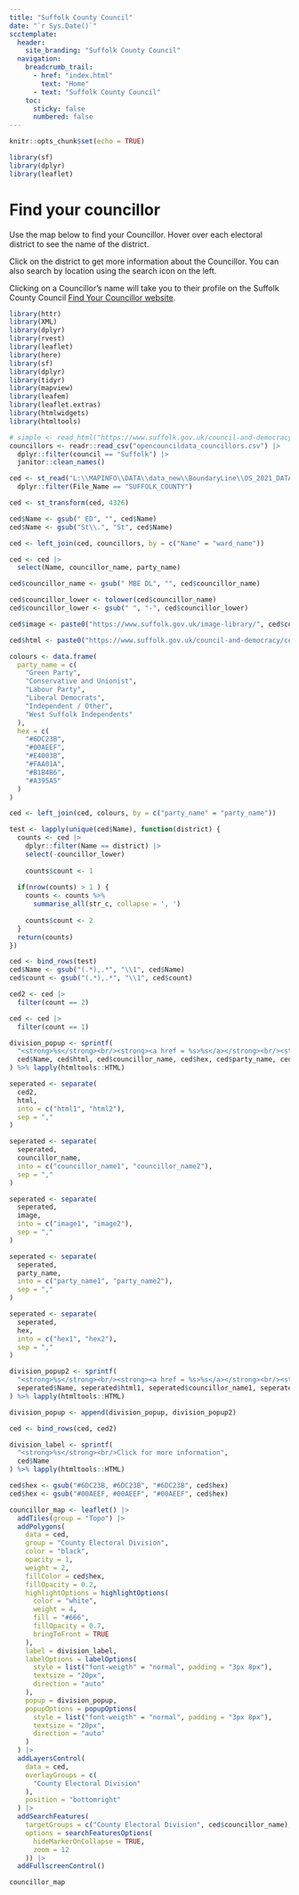 ```yaml
---
title: "Suffolk County Council"
date: "`r Sys.Date()`"
scctemplate:
  header:
    site_branding: "Suffolk County Council"
  navigation:
    breadcrumb_trail:
      - href: "index.html"
        text: "Home"
      - text: "Suffolk County Council"
    toc:
      sticky: false
      numbered: false
---
```


```r
knitr::opts_chunk$set(echo = TRUE)

library(sf)
library(dplyr)
library(leaflet)
```

# Find your councillor

Use the map below to find your Councillor. Hover over each electoral district to see the name of the district. 

Click on the district to get more information about the Councillor. You can also search by location using the search icon on the left.

Clicking on a Councillor's name will take you to their profile on the Suffolk County Council [Find Your Councillor website](https://www.suffolk.gov.uk/council-and-democracy/councillors-and-elected-representatives/find-your-councillor).

```r
library(httr)
library(XML)
library(dplyr)
library(rvest)
library(leaflet)
library(here)
library(sf)
library(dplyr)
library(tidyr)
library(mapview)
library(leafem)
library(leaflet.extras)
library(htmlwidgets)
library(htmltools)

# simple <- read_html("https://www.suffolk.gov.uk/council-and-democracy/councillors-and-elected-representatives/find-your-councillor")
councillors <- readr::read_csv("opencouncildata_councillors.csv") |> 
  dplyr::filter(council == "Suffolk") |> 
  janitor::clean_names()

ced <- st_read("L:\\MAPINFO\\DATA\\data_new\\BoundaryLine\\OS_2021_DATA\\Data\\GB\\county_electoral_division.tab", quiet = TRUE) |> 
  dplyr::filter(File_Name == "SUFFOLK_COUNTY")

ced <- st_transform(ced, 4326)

ced$Name <- gsub(" ED", "", ced$Name)
ced$Name <- gsub("St\\.", "St", ced$Name)

ced <- left_join(ced, councillors, by = c("Name" = "ward_name"))

ced <- ced |> 
  select(Name, councillor_name, party_name)

ced$councillor_name <- gsub(" MBE DL", "", ced$councillor_name)

ced$councillor_lower <- tolower(ced$councillor_name)
ced$councillor_lower <- gsub(" ", "-", ced$councillor_lower)

ced$image <- paste0("https://www.suffolk.gov.uk/image-library/", ced$councillor_lower, "-ws-hr.jpg")

ced$html <- paste0("https://www.suffolk.gov.uk/council-and-democracy/councillors-and-elected-representatives/find-your-councillor/", ced$councillor_lower)

colours <- data.frame(
  party_name = c(
    "Green Party",
    "Conservative and Unionist",
    "Labour Party",
    "Liberal Democrats",
    "Independent / Other",
    "West Suffolk Independents"
  ),
  hex = c(
    "#6DC23B",
    "#00AEEF",
    "#E4003B",
    "#FAA01A",
    "#B1B4B6",
    "#A395A5"
  )
)

ced <- left_join(ced, colours, by = c("party_name" = "party_name"))

test <- lapply(unique(ced$Name), function(district) {
  counts <- ced |> 
    dplyr::filter(Name == district) |> 
    select(-councillor_lower)
  
    counts$count <- 1
  
  if(nrow(counts) > 1 ) {
    counts <- counts %>%
      summarise_all(str_c, collapse = ', ')
    
    counts$count <- 2
  }
  return(counts)
})

ced <- bind_rows(test)
ced$Name <- gsub("(.*),.*", "\\1", ced$Name)
ced$count <- gsub("(.*),.*", "\\1", ced$count)

ced2 <- ced |> 
  filter(count == 2)

ced <- ced |> 
  filter(count == 1)

division_popup <- sprintf(
  "<strong>%s</strong><br/><strong><a href = %s>%s</a></strong><br/><strong><span style='color:%s;'>%s</span></strong><br/><img src=%s width = 240px/>",
  ced$Name, ced$html, ced$councillor_name, ced$hex, ced$party_name, ced$image
) %>% lapply(htmltools::HTML)

seperated <- separate(
  ced2,
  html,
  into = c("html1", "html2"),
  sep = ","
)

seperated <- separate(
  seperated,
  councillor_name,
  into = c("councillor_name1", "councillor_name2"),
  sep = ","
)

seperated <- separate(
  seperated,
  image,
  into = c("image1", "image2"),
  sep = ","
)

seperated <- separate(
  seperated,
  party_name,
  into = c("party_name1", "party_name2"),
  sep = ","
)

seperated <- separate(
  seperated,
  hex,
  into = c("hex1", "hex2"),
  sep = ","
)

division_popup2 <- sprintf(
  "<strong>%s</strong><br/><strong><a href = %s>%s</a></strong><br/><strong><span style='color:%s;'>%s</span></strong><br/><img src=%s width = 240px/><br/><br><strong><a href = %s>%s</a></strong><br/><strong><span style='color:%s;'>%s</span></strong><br/><img src=%s width = 240px/>",
  seperated$Name, seperated$html1, seperated$councillor_name1, seperated$hex1, seperated$party_name1, seperated$image1, seperated$html2, seperated$councillor_name2, seperated$hex2, seperated$party_name2, seperated$image2
) %>% lapply(htmltools::HTML)

division_popup <- append(division_popup, division_popup2)

ced <- bind_rows(ced, ced2)

division_label <- sprintf(
  "<strong>%s</strong><br/>Click for more information",
  ced$Name
) %>% lapply(htmltools::HTML)

ced$hex <- gsub("#6DC23B, #6DC23B", "#6DC23B", ced$hex)
ced$hex <- gsub("#00AEEF, #00AEEF", "#00AEEF", ced$hex)

councillor_map <- leaflet() |> 
  addTiles(group = "Topo") |> 
  addPolygons(
    data = ced,
    group = "County Electoral Division",
    color = "black",
    opacity = 1,
    weight = 2,
    fillColor = ced$hex,
    fillOpacity = 0.2,
    highlightOptions = highlightOptions(
      color = "white",
      weight = 4,
      fill = "#666",
      fillOpacity = 0.7,
      bringToFront = TRUE
    ),
    label = division_label,
    labelOptions = labelOptions(
      style = list("font-weigth" = "normal", padding = "3px 8px"),
      textsize = "20px",
      direction = "auto"
    ),
    popup = division_popup,
    popupOptions = popupOptions(
      style = list("font-weigth" = "normal", padding = "3px 8px"),
      textsize = "20px",
      direction = "auto"
    )
  ) |> 
  addLayersControl(
    data = ced,
    overlayGroups = c(
      "County Electoral Division"
    ),
    position = "bottomright"
  ) |> 
  addSearchFeatures(
    targetGroups = c("County Electoral Division", ced$councillor_name),
    options = searchFeaturesOptions(
      hideMarkerOnCollapse = TRUE,
      zoom = 12
    )) |> 
  addFullscreenControl()

councillor_map
```
